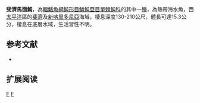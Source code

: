 {{Speciesbox 
| taxon = Thamnaconus fijiensis
| status = DD
| status_system = IUCN3.1
| binomial_authority = [[Hutchins_&_Matsuura|Hutchins & Matsuura]], 1984
| synonyms = 
}}
'''斐濟馬面魨'''，為[[輻鰭魚綱|輻鰭魚綱]][[魨形目|魨形目]][[鱗魨亞目|鱗魨亞目]][[單棘魨科|單棘魨科]]的其中一[[種|種]]，為熱帶海水魚，西[[太平洋|太平洋]]區的[[斐濟|斐濟]]及[[新喀里多尼亞|新喀里多尼亞]]海域，棲息深度130-210公尺，體長可達15.3公分，棲息在底層水域，生活習性不明。
==参考文献==
*{{FishBase_species|genus=Thamnaconus|species=fijiensis|year=2014|month=3}}

== 扩展阅读 ==
{{refbegin}}
{{wikispecies-inline|Thamnaconus fijiensis|斐濟馬面魨}}
{{refend}}

{{taxonbar}}

[[Category:IUCN红色名录数据缺乏物种|F]]
[[Category:馬面魨屬|F]]